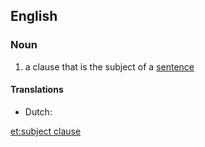 ==English==

===Noun===
{{examples-right|"The cat with no tail" in "The cat with no tail ran across the road."}}
{{en-noun|head=[[subject]] [[clause]]}}

# {{context|grammar|lang=en}} a clause that is the subject of a [[sentence]]

====Translations====
{{trans-top|clause which is the subject}}
* Dutch: {{t-|nl|onderwerpszin|m}}
{{trans-mid}}
{{trans-bottom}}

[[et:subject clause]]